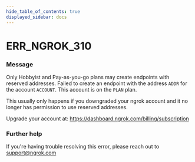 ```yaml
---
hide_table_of_contents: true
displayed_sidebar: docs
---
```



# ERR_NGROK_310

### Message

Only Hobbyist and Pay-as-you-go plans may create endpoints with reserved addresses.
Failed to create an endpoint with the address `ADDR` for the account `ACCOUNT`.
This account is on the `PLAN` plan.

This usually only happens if you downgraded your ngrok account and it no
longer has permission to use reserved addresses.

Upgrade your account at: https://dashboard.ngrok.com/billing/subscription

<ErrorDetails error="err_ngrok_310" />

### Further help

If you're having trouble resolving this error, please reach out to [support@ngrok.com](mailto:support@ngrok.com?subject=Help%20with%20ERR_NGROK_310)

